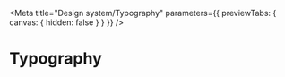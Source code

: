 
<Meta
  title="Design system/Typography"
  parameters={{ previewTabs: { canvas: { hidden: false } } }}
/>

# Typography

<DocOnlyThemeProvider>
  <Typography />
</DocOnlyThemeProvider>
